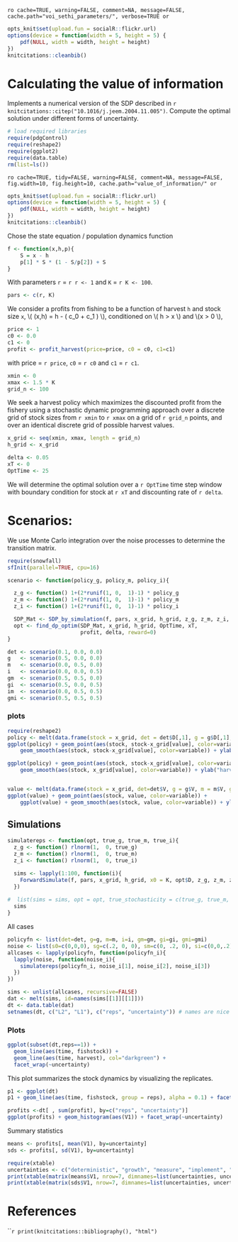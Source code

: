 `ro cache=TRUE, warning=FALSE, comment=NA, message=FALSE, cache.path="voi_sethi_parameters/", verbose=TRUE or`

``` r
opts_knit$set(upload.fun = socialR::flickr.url)
options(device = function(width = 5, height = 5) {
    pdf(NULL, width = width, height = height)
})
knitcitations::cleanbib()
````



# Calculating the value of information

 Implements a numerical version of the SDP described in `r knitcitations::citep("10.1016/j.jeem.2004.11.005")`.
 Compute the optimal solution under different forms of uncertainty.   

``` r
# load required libraries
require(pdgControl)
require(reshape2)
require(ggplot2)
require(data.table)
rm(list=ls())
````

`ro cache=TRUE, tidy=FALSE, warning=FALSE, comment=NA, message=FALSE, fig.width=10, fig.height=10, cache.path="value_of_information/" or`

``` r
opts_knit$set(upload.fun = socialR::flickr.url)
options(device = function(width = 5, height = 5) {
    pdf(NULL, width = width, height = height)
})
knitcitations::cleanbib()
````


Chose the state equation / population dynamics function

``` r
f <- function(x,h,p){
	S = x - h
	p[1] * S * (1 - S/p[2]) + S
}
````

With parameters `r` = `r r <- 1` and `K` = `r K <- 100`.

``` r
pars <- c(r, K)
````

We consider a profits from fishing to be a function of harvest `h` and stock size `x`,  \\( \Pi(x,h) = h - \left( c_0  + c_1 \frac{h}{x} \right) \frac{h}{x} \\), conditioned on \\( h > x \\) and \\(x > 0 \\),

``` r
price <- 1
c0 <- 0.0
c1 <- 0
profit <- profit_harvest(price=price, c0 = c0, c1=c1) 
````

with price = `r price`, `c0` = `r c0` and `c1` = `r c1`. 


``` r
xmin <- 0
xmax <- 1.5 * K
grid_n <- 100
````

We seek a harvest policy which maximizes the discounted profit from the fishery using a stochastic dynamic programming approach over a discrete grid of stock sizes from `r xmin` to `r xmax` on a grid of `r grid_n` points, and over an identical discrete grid of possible harvest values.  


``` r
x_grid <- seq(xmin, xmax, length = grid_n)  
h_grid <- x_grid  
````


``` r
delta <- 0.05
xT <- 0
OptTime <- 25
````

We will determine the optimal solution over a `r OptTime` time step window with boundary condition for stock at `r xT` and discounting rate of `r delta`.  

# Scenarios: 

We use Monte Carlo integration over the noise processes to determine the transition matrix.  

``` r
require(snowfall)
sfInit(parallel=TRUE, cpu=16)
````


``` r
scenario <- function(policy_g, policy_m, policy_i){ 

  z_g <- function() 1+(2*runif(1, 0,  1)-1) * policy_g
  z_m <- function() 1+(2*runif(1, 0,  1)-1) * policy_m
  z_i <- function() 1+(2*runif(1, 0,  1)-1) * policy_i

  SDP_Mat <- SDP_by_simulation(f, pars, x_grid, h_grid, z_g, z_m, z_i, reps=2e4)
  opt <- find_dp_optim(SDP_Mat, x_grid, h_grid, OptTime, xT, 
                       profit, delta, reward=0)
}
````

``` r
det <- scenario(0.1, 0.0, 0.0)
g   <- scenario(0.5, 0.0, 0.0)
m   <- scenario(0.0, 0.5, 0.0)
i   <- scenario(0.0, 0.0, 0.5)
gm  <- scenario(0.5, 0.5, 0.0)
gi  <- scenario(0.5, 0.0, 0.5)
im  <- scenario(0.0, 0.5, 0.5)
gmi <- scenario(0.5, 0.5, 0.5)
````


### plots

``` r
require(reshape2)
policy <- melt(data.frame(stock = x_grid, det = det$D[,1], g = g$D[,1], m = m$D[,1], i= m$D[,i], gm = gm$D[,1], gi = gi$D[,1], gmi = gmi$D[,1]), id = "stock")
ggplot(policy) + geom_point(aes(stock, stock-x_grid[value], color=variable)) 
	geom_smooth(aes(stock, stock-x_grid[value], color=variable)) + ylab("escapement") 

ggplot(policy) + geom_point(aes(stock, stock-x_grid[value], color=variable)) 
	geom_smooth(aes(stock, x_grid[value], color=variable)) + ylab("harvest") 


value <- melt(data.frame(stock = x_grid, det=det$V, g = g$V, m = m$V, gm = gm$V, gi = gi$V, gmi = gmi$V), id = "stock")
ggplot(value) + geom_point(aes(stock, value, color=variable)) +
	ggplot(value) + geom_smooth(aes(stock, value, color=variable)) + ylab("Net Present Value")
````

## Simulations

``` r
simulatereps <- function(opt, true_g, true_m, true_i){
  z_g <- function() rlnorm(1,  0, true_g) 
  z_m <- function() rlnorm(1,  0, true_m) 
  z_i <- function() rlnorm(1,  0, true_i) 

  sims <- lapply(1:100, function(i){
    ForwardSimulate(f, pars, x_grid, h_grid, x0 = K, opt$D, z_g, z_m, z_i, profit)
  })
  
#  list(sims = sims, opt = opt, true_stochasticity = c(true_g, true_m, true_i))
  sims
}
````


All cases

``` r
policyfn <- list(det=det, g=g, m=m, i=i, gm=gm, gi=gi, gmi=gmi)
noise <- list(s0=c(0,0,0), sg=c(.2, 0, 0), sm=c(0, .2, 0), si=c(0,0,.2), sgm=c(.2, .2, 0), sgi=c(.2, 0, .2), sgmi=c(.2, .2, .2)) 
allcases <- lapply(policyfn, function(policyfn_i){
  lapply(noise, function(noise_i){
    simulatereps(policyfn_i, noise_i[1], noise_i[2], noise_i[3])
  })
})
````

``` r
sims <- unlist(allcases, recursive=FALSE)
dat <- melt(sims, id=names(sims[[1]][[1]]))  
dt <- data.table(dat)
setnames(dt, c("L2", "L1"), c("reps", "uncertainty")) # names are nice
````


### Plots 


``` r
ggplot(subset(dt,reps==1)) +
  geom_line(aes(time, fishstock)) +
  geom_line(aes(time, harvest), col="darkgreen") + 
  facet_wrap(~uncertainty) 
````

This plot summarizes the stock dynamics by visualizing the replicates.

``` r
p1 <- ggplot(dt) 
p1 + geom_line(aes(time, fishstock, group = reps), alpha = 0.1) + facet_wrap(~uncertainty)
````


``` r
profits <-dt[ , sum(profit), by=c("reps", "uncertainty")] 
ggplot(profits) + geom_histogram(aes(V1)) + facet_wrap(~uncertainty)
````

Summary statistics 

``` r
means <- profits[, mean(V1), by=uncertainty]
sds <- profits[, sd(V1), by=uncertainty]
````

``` r
require(xtable)
uncertainties <- c("deterministic", "growth", "measure", "implement", "growth+measure", "growth+implement", "measure+implement", "all")
print(xtable(matrix(means$V1, nrow=7, dimnames=list(uncertainties, uncertainties))), type="html")
print(xtable(matrix(sds$V1, nrow=7, dimnames=list(uncertainties, uncertainties))), type="html")
````



# References

``` r
print(knitcitations::bibliography(), "html")
`
